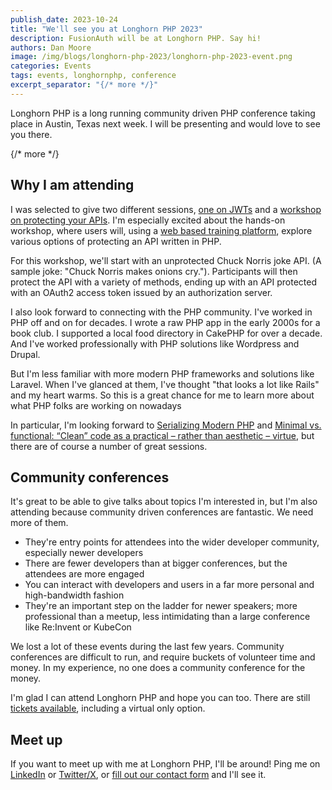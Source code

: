 ```yaml
---
publish_date: 2023-10-24 
title: "We'll see you at Longhorn PHP 2023"
description: FusionAuth will be at Longhorn PHP. Say hi!
authors: Dan Moore
image: /img/blogs/longhorn-php-2023/longhorn-php-2023-event.png
categories: Events
tags: events, longhornphp, conference
excerpt_separator: "{/* more */}"
---
```


Longhorn PHP is a long running community driven PHP conference taking place in Austin, Texas next week. I will be presenting and would love to see you there.

{/* more */}

## Why I am attending

I was selected to give two different sessions, [one on JWTs](https://www.longhornphp.com/sessions#what-php-developers-need-to-know-about-jwts) and a [workshop on protecting your APIs](https://www.longhornphp.com/sessions#protecting-your-apis). I'm especially excited about the hands-on workshop, where users will, using a [web based training platform](https://instruqt.com/), explore various options of protecting an API written in PHP. 

For this workshop, we'll start with an unprotected Chuck Norris joke API. (A sample joke: "Chuck Norris makes onions cry."). Participants will then protect the API with a variety of methods, ending up with an API protected with an OAuth2 access token issued by an authorization server.

I also look forward to connecting with the PHP community. I've worked in PHP off and on for decades. I wrote a raw PHP app in the early 2000s for a book club. I supported a local food directory in CakePHP for over a decade. And I've worked professionally with PHP solutions like Wordpress and Drupal.

But I'm less familiar with more modern PHP frameworks and solutions like Laravel. When I've glanced at them, I've thought "that looks a lot like Rails" and my heart warms. So this is a great chance for me to learn more about what PHP folks are working on nowadays

In particular, I'm looking forward to [Serializing Modern PHP](https://www.longhornphp.com/sessions#serializing-modern-php) and [Minimal vs. functional: “Clean” code as a practical – rather than aesthetic – virtue](https://www.longhornphp.com/sessions#minimal-vs-functional-clean-code-as-a-practical---rather-than-aesthetic---virtue), but there are of course a number of great sessions.

## Community conferences

It's great to be able to give talks about topics I'm interested in, but I'm also attending because community driven conferences are fantastic. We need more of them.

* They're entry points for attendees into the wider developer community, especially newer developers
* There are fewer developers than at bigger conferences, but the attendees are more engaged
* You can interact with developers and users in a far more personal and high-bandwidth fashion
* They're an important step on the ladder for newer speakers; more professional than a meetup, less intimidating than a large conference like Re:Invent or KubeCon

We lost a lot of these events during the last few years. Community conferences are difficult to run, and require buckets of volunteer time and money. In my experience, no one does a community conference for the money.

I'm glad I can attend Longhorn PHP and hope you can too. There are still [tickets available](https://ti.to/longhorn-php/longhorn-php-2023), including a virtual only option.

## Meet up 

If you want to meet up with me at Longhorn PHP, I'll be around! Ping me on [LinkedIn](https://www.linkedin.com/in/mooreds/) or [Twitter/X](https://twitter.com/mooreds), or [fill out our contact form](/contact) and I'll see it. 

